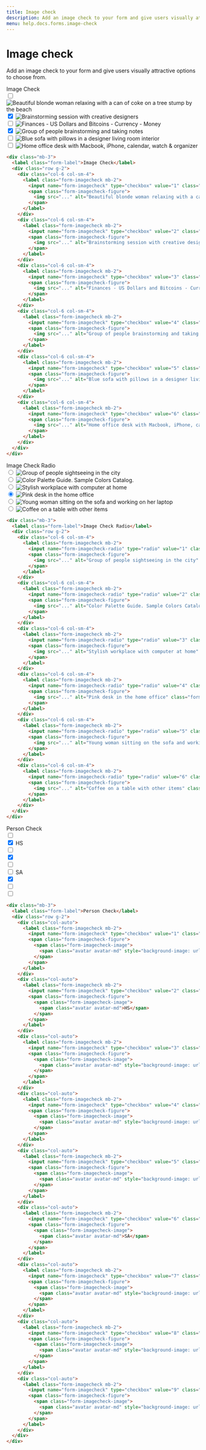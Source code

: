 ```yaml
---
title: Image check
description: Add an image check to your form and give users visually attractive options to choose from.
menu: help.docs.forms.image-check
---
```


# Image check

Add an image check to your form and give users visually attractive options to choose from.

<Example>
<div class="mb-3">
  <label class="form-label">Image Check</label>
  <div class="row g-2">
    <div class="col-6 col-sm-4">
      <label class="form-imagecheck mb-2">
        <input name="form-imagecheck" type="checkbox" value="1" class="form-imagecheck-input" />
        <span class="form-imagecheck-figure">
          <img src="..." alt="Beautiful blonde woman relaxing with a can of coke on a tree stump by the beach" class="form-imagecheck-image">
        </span>
      </label>
    </div>
    <div class="col-6 col-sm-4">
      <label class="form-imagecheck mb-2">
        <input name="form-imagecheck" type="checkbox" value="2" class="form-imagecheck-input"  checked/>
        <span class="form-imagecheck-figure">
          <img src="..." alt="Brainstorming session with creative designers" class="form-imagecheck-image">
        </span>
      </label>
    </div>
    <div class="col-6 col-sm-4">
      <label class="form-imagecheck mb-2">
        <input name="form-imagecheck" type="checkbox" value="3" class="form-imagecheck-input" />
        <span class="form-imagecheck-figure">
          <img src="..." alt="Finances - US Dollars and Bitcoins - Currency - Money" class="form-imagecheck-image">
        </span>
      </label>
    </div>
    <div class="col-6 col-sm-4">
      <label class="form-imagecheck mb-2">
        <input name="form-imagecheck" type="checkbox" value="4" class="form-imagecheck-input"  checked/>
        <span class="form-imagecheck-figure">
          <img src="..." alt="Group of people brainstorming and taking notes" class="form-imagecheck-image">
        </span>
      </label>
    </div>
    <div class="col-6 col-sm-4">
      <label class="form-imagecheck mb-2">
        <input name="form-imagecheck" type="checkbox" value="5" class="form-imagecheck-input" />
        <span class="form-imagecheck-figure">
          <img src="..." alt="Blue sofa with pillows in a designer living room interior" class="form-imagecheck-image">
        </span>
      </label>
    </div>
    <div class="col-6 col-sm-4">
      <label class="form-imagecheck mb-2">
        <input name="form-imagecheck" type="checkbox" value="6" class="form-imagecheck-input" />
        <span class="form-imagecheck-figure">
          <img src="..." alt="Home office desk with Macbook, iPhone, calendar, watch & organizer" class="form-imagecheck-image">
        </span>
      </label>
    </div>
  </div>
</div>
</Example>

~~~html
<div class="mb-3">
  <label class="form-label">Image Check</label>
  <div class="row g-2">
    <div class="col-6 col-sm-4">
      <label class="form-imagecheck mb-2">
        <input name="form-imagecheck" type="checkbox" value="1" class="form-imagecheck-input" />
        <span class="form-imagecheck-figure">
          <img src="..." alt="Beautiful blonde woman relaxing with a can of coke on a tree stump by the beach" class="form-imagecheck-image">
        </span>
      </label>
    </div>
    <div class="col-6 col-sm-4">
      <label class="form-imagecheck mb-2">
        <input name="form-imagecheck" type="checkbox" value="2" class="form-imagecheck-input"  checked/>
        <span class="form-imagecheck-figure">
          <img src="..." alt="Brainstorming session with creative designers" class="form-imagecheck-image">
        </span>
      </label>
    </div>
    <div class="col-6 col-sm-4">
      <label class="form-imagecheck mb-2">
        <input name="form-imagecheck" type="checkbox" value="3" class="form-imagecheck-input" />
        <span class="form-imagecheck-figure">
          <img src="..." alt="Finances - US Dollars and Bitcoins - Currency - Money" class="form-imagecheck-image">
        </span>
      </label>
    </div>
    <div class="col-6 col-sm-4">
      <label class="form-imagecheck mb-2">
        <input name="form-imagecheck" type="checkbox" value="4" class="form-imagecheck-input"  checked/>
        <span class="form-imagecheck-figure">
          <img src="..." alt="Group of people brainstorming and taking notes" class="form-imagecheck-image">
        </span>
      </label>
    </div>
    <div class="col-6 col-sm-4">
      <label class="form-imagecheck mb-2">
        <input name="form-imagecheck" type="checkbox" value="5" class="form-imagecheck-input" />
        <span class="form-imagecheck-figure">
          <img src="..." alt="Blue sofa with pillows in a designer living room interior" class="form-imagecheck-image">
        </span>
      </label>
    </div>
    <div class="col-6 col-sm-4">
      <label class="form-imagecheck mb-2">
        <input name="form-imagecheck" type="checkbox" value="6" class="form-imagecheck-input" />
        <span class="form-imagecheck-figure">
          <img src="..." alt="Home office desk with Macbook, iPhone, calendar, watch & organizer" class="form-imagecheck-image">
        </span>
      </label>
    </div>
  </div>
</div>
~~~

<Example>
<div class="mb-3">
  <label class="form-label">Image Check Radio</label>
  <div class="row g-2">
    <div class="col-6 col-sm-4">
      <label class="form-imagecheck mb-2">
        <input name="form-imagecheck-radio" type="radio" value="1" class="form-imagecheck-input" />
        <span class="form-imagecheck-figure">
          <img src="..." alt="Group of people sightseeing in the city" class="form-imagecheck-image">
        </span>
      </label>
    </div>
    <div class="col-6 col-sm-4">
      <label class="form-imagecheck mb-2">
        <input name="form-imagecheck-radio" type="radio" value="2" class="form-imagecheck-input"  checked/>
        <span class="form-imagecheck-figure">
          <img src="..." alt="Color Palette Guide. Sample Colors Catalog." class="form-imagecheck-image">
        </span>
      </label>
    </div>
    <div class="col-6 col-sm-4">
      <label class="form-imagecheck mb-2">
        <input name="form-imagecheck-radio" type="radio" value="3" class="form-imagecheck-input" />
        <span class="form-imagecheck-figure">
          <img src="..." alt="Stylish workplace with computer at home" class="form-imagecheck-image">
        </span>
      </label>
    </div>
    <div class="col-6 col-sm-4">
      <label class="form-imagecheck mb-2">
        <input name="form-imagecheck-radio" type="radio" value="4" class="form-imagecheck-input"  checked/>
        <span class="form-imagecheck-figure">
          <img src="..." alt="Pink desk in the home office" class="form-imagecheck-image">
        </span>
      </label>
    </div>
    <div class="col-6 col-sm-4">
      <label class="form-imagecheck mb-2">
        <input name="form-imagecheck-radio" type="radio" value="5" class="form-imagecheck-input" />
        <span class="form-imagecheck-figure">
          <img src="..." alt="Young woman sitting on the sofa and working on her laptop" class="form-imagecheck-image">
        </span>
      </label>
    </div>
    <div class="col-6 col-sm-4">
      <label class="form-imagecheck mb-2">
        <input name="form-imagecheck-radio" type="radio" value="6" class="form-imagecheck-input" />
        <span class="form-imagecheck-figure">
          <img src="..." alt="Coffee on a table with other items" class="form-imagecheck-image">
        </span>
      </label>
    </div>
  </div>
</div>
</Example>

~~~html
<div class="mb-3">
  <label class="form-label">Image Check Radio</label>
  <div class="row g-2">
    <div class="col-6 col-sm-4">
      <label class="form-imagecheck mb-2">
        <input name="form-imagecheck-radio" type="radio" value="1" class="form-imagecheck-input" />
        <span class="form-imagecheck-figure">
          <img src="..." alt="Group of people sightseeing in the city" class="form-imagecheck-image">
        </span>
      </label>
    </div>
    <div class="col-6 col-sm-4">
      <label class="form-imagecheck mb-2">
        <input name="form-imagecheck-radio" type="radio" value="2" class="form-imagecheck-input"  checked/>
        <span class="form-imagecheck-figure">
          <img src="..." alt="Color Palette Guide. Sample Colors Catalog." class="form-imagecheck-image">
        </span>
      </label>
    </div>
    <div class="col-6 col-sm-4">
      <label class="form-imagecheck mb-2">
        <input name="form-imagecheck-radio" type="radio" value="3" class="form-imagecheck-input" />
        <span class="form-imagecheck-figure">
          <img src="..." alt="Stylish workplace with computer at home" class="form-imagecheck-image">
        </span>
      </label>
    </div>
    <div class="col-6 col-sm-4">
      <label class="form-imagecheck mb-2">
        <input name="form-imagecheck-radio" type="radio" value="4" class="form-imagecheck-input"  checked/>
        <span class="form-imagecheck-figure">
          <img src="..." alt="Pink desk in the home office" class="form-imagecheck-image">
        </span>
      </label>
    </div>
    <div class="col-6 col-sm-4">
      <label class="form-imagecheck mb-2">
        <input name="form-imagecheck-radio" type="radio" value="5" class="form-imagecheck-input" />
        <span class="form-imagecheck-figure">
          <img src="..." alt="Young woman sitting on the sofa and working on her laptop" class="form-imagecheck-image">
        </span>
      </label>
    </div>
    <div class="col-6 col-sm-4">
      <label class="form-imagecheck mb-2">
        <input name="form-imagecheck-radio" type="radio" value="6" class="form-imagecheck-input" />
        <span class="form-imagecheck-figure">
          <img src="..." alt="Coffee on a table with other items" class="form-imagecheck-image">
        </span>
      </label>
    </div>
  </div>
</div>
~~~


<Example>
<div class="mb-3">
  <label class="form-label">Person Check</label>
  <div class="row g-2">
    <div class="col-auto">
      <label class="form-imagecheck mb-2">
        <input name="form-imagecheck" type="checkbox" value="1" class="form-imagecheck-input" />
        <span class="form-imagecheck-figure">
          <span class="form-imagecheck-image">
            <span class="avatar avatar-md" style="background-image: url(...)"></span>
          </span>
        </span>
      </label>
    </div>
    <div class="col-auto">
      <label class="form-imagecheck mb-2">
        <input name="form-imagecheck" type="checkbox" value="2" class="form-imagecheck-input"  checked/>
        <span class="form-imagecheck-figure">
          <span class="form-imagecheck-image">
            <span class="avatar avatar-md">HS</span>
          </span>
        </span>
      </label>
    </div>
    <div class="col-auto">
      <label class="form-imagecheck mb-2">
        <input name="form-imagecheck" type="checkbox" value="3" class="form-imagecheck-input" />
        <span class="form-imagecheck-figure">
          <span class="form-imagecheck-image">
            <span class="avatar avatar-md" style="background-image: url(...)"></span>
          </span>
        </span>
      </label>
    </div>
    <div class="col-auto">
      <label class="form-imagecheck mb-2">
        <input name="form-imagecheck" type="checkbox" value="4" class="form-imagecheck-input"  checked/>
        <span class="form-imagecheck-figure">
          <span class="form-imagecheck-image">
            <span class="avatar avatar-md" style="background-image: url(...)"></span>
          </span>
        </span>
      </label>
    </div>
    <div class="col-auto">
      <label class="form-imagecheck mb-2">
        <input name="form-imagecheck" type="checkbox" value="5" class="form-imagecheck-input" />
        <span class="form-imagecheck-figure">
          <span class="form-imagecheck-image">
            <span class="avatar avatar-md" style="background-image: url(...)"></span>
          </span>
        </span>
      </label>
    </div>
    <div class="col-auto">
      <label class="form-imagecheck mb-2">
        <input name="form-imagecheck" type="checkbox" value="6" class="form-imagecheck-input" />
        <span class="form-imagecheck-figure">
          <span class="form-imagecheck-image">
            <span class="avatar avatar-md">SA</span>
          </span>
        </span>
      </label>
    </div>
    <div class="col-auto">
      <label class="form-imagecheck mb-2">
        <input name="form-imagecheck" type="checkbox" value="7" class="form-imagecheck-input"  checked/>
        <span class="form-imagecheck-figure">
          <span class="form-imagecheck-image">
            <span class="avatar avatar-md" style="background-image: url(...)"></span>
          </span>
        </span>
      </label>
    </div>
    <div class="col-auto">
      <label class="form-imagecheck mb-2">
        <input name="form-imagecheck" type="checkbox" value="8" class="form-imagecheck-input" />
        <span class="form-imagecheck-figure">
          <span class="form-imagecheck-image">
            <span class="avatar avatar-md" style="background-image: url(...)"></span>
          </span>
        </span>
      </label>
    </div>
    <div class="col-auto">
      <label class="form-imagecheck mb-2">
        <input name="form-imagecheck" type="checkbox" value="9" class="form-imagecheck-input" />
        <span class="form-imagecheck-figure">
          <span class="form-imagecheck-image">
            <span class="avatar avatar-md" style="background-image: url(...)"></span>
          </span>
        </span>
      </label>
    </div>
  </div>
</div>
</Example>

~~~html
<div class="mb-3">
  <label class="form-label">Person Check</label>
  <div class="row g-2">
    <div class="col-auto">
      <label class="form-imagecheck mb-2">
        <input name="form-imagecheck" type="checkbox" value="1" class="form-imagecheck-input" />
        <span class="form-imagecheck-figure">
          <span class="form-imagecheck-image">
            <span class="avatar avatar-md" style="background-image: url(...)"></span>
          </span>
        </span>
      </label>
    </div>
    <div class="col-auto">
      <label class="form-imagecheck mb-2">
        <input name="form-imagecheck" type="checkbox" value="2" class="form-imagecheck-input"  checked/>
        <span class="form-imagecheck-figure">
          <span class="form-imagecheck-image">
            <span class="avatar avatar-md">HS</span>
          </span>
        </span>
      </label>
    </div>
    <div class="col-auto">
      <label class="form-imagecheck mb-2">
        <input name="form-imagecheck" type="checkbox" value="3" class="form-imagecheck-input" />
        <span class="form-imagecheck-figure">
          <span class="form-imagecheck-image">
            <span class="avatar avatar-md" style="background-image: url(...)"></span>
          </span>
        </span>
      </label>
    </div>
    <div class="col-auto">
      <label class="form-imagecheck mb-2">
        <input name="form-imagecheck" type="checkbox" value="4" class="form-imagecheck-input"  checked/>
        <span class="form-imagecheck-figure">
          <span class="form-imagecheck-image">
            <span class="avatar avatar-md" style="background-image: url(...)"></span>
          </span>
        </span>
      </label>
    </div>
    <div class="col-auto">
      <label class="form-imagecheck mb-2">
        <input name="form-imagecheck" type="checkbox" value="5" class="form-imagecheck-input" />
        <span class="form-imagecheck-figure">
          <span class="form-imagecheck-image">
            <span class="avatar avatar-md" style="background-image: url(...)"></span>
          </span>
        </span>
      </label>
    </div>
    <div class="col-auto">
      <label class="form-imagecheck mb-2">
        <input name="form-imagecheck" type="checkbox" value="6" class="form-imagecheck-input" />
        <span class="form-imagecheck-figure">
          <span class="form-imagecheck-image">
            <span class="avatar avatar-md">SA</span>
          </span>
        </span>
      </label>
    </div>
    <div class="col-auto">
      <label class="form-imagecheck mb-2">
        <input name="form-imagecheck" type="checkbox" value="7" class="form-imagecheck-input"  checked/>
        <span class="form-imagecheck-figure">
          <span class="form-imagecheck-image">
            <span class="avatar avatar-md" style="background-image: url(...)"></span>
          </span>
        </span>
      </label>
    </div>
    <div class="col-auto">
      <label class="form-imagecheck mb-2">
        <input name="form-imagecheck" type="checkbox" value="8" class="form-imagecheck-input" />
        <span class="form-imagecheck-figure">
          <span class="form-imagecheck-image">
            <span class="avatar avatar-md" style="background-image: url(...)"></span>
          </span>
        </span>
      </label>
    </div>
    <div class="col-auto">
      <label class="form-imagecheck mb-2">
        <input name="form-imagecheck" type="checkbox" value="9" class="form-imagecheck-input" />
        <span class="form-imagecheck-figure">
          <span class="form-imagecheck-image">
            <span class="avatar avatar-md" style="background-image: url(...)"></span>
          </span>
        </span>
      </label>
    </div>
  </div>
</div>
~~~
